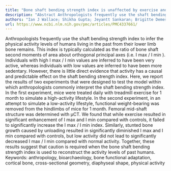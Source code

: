 ```yaml
---
title: "Bone shaft bending strength index is unaffected by exercise and unloading in mice"
description: "Abstract Anthropologists frequently use the shaft bending strength index to infer the physical activity levels of humans living in the past from their lower limb bone remains. This index is typically ..."
authors: "Ian J Wallace; Shikha Gupta; Jeyantt Sankaran; Brigitte Demes; Stefan Judex"
url: https://www.ncbi.nlm.nih.gov/pmc/articles/PMC4337661/
---
```


Anthropologists frequently use the shaft bending strength index to infer the physical activity levels of humans living in the past from their lower limb bone remains. This index is typically calculated as the ratio of bone shaft second moments of area about orthogonal principal axes (i.e. I max / I min ). Individuals with high I max / I min values are inferred to have been very active, whereas individuals with low values are inferred to have been more sedentary. However, there is little direct evidence that activity has a causal and predictable effect on the shaft bending strength index. Here, we report the results of two experiments that were designed to test the model within which anthropologists commonly interpret the shaft bending strength index. In the first experiment, mice were treated daily with treadmill exercise for 1 month to simulate a high-activity lifestyle. In the second experiment, in an attempt to simulate a low-activity lifestyle, functional weight-bearing was removed from the hindlimbs of mice for 1 month. Femoral mid-shaft structure was determined with μCT. We found that while exercise resulted in significant enhancement of I max and I min compared with controls, it failed to significantly increase the I max / I min index. Similarly, stunted bone growth caused by unloading resulted in significantly diminished I max and I min compared with controls, but low activity did not lead to significantly decreased I max / I min compared with normal activity. Together, these results suggest that caution is required when the bone shaft bending strength index is used to reconstruct the activity levels of past humans. Keywords: anthropology, bioarchaeology, bone functional adaptation, cortical bone, cross-sectional geometry, diaphyseal shape, physical activity
